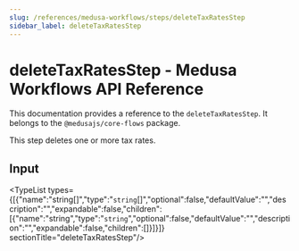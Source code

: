 ```yaml
---
slug: /references/medusa-workflows/steps/deleteTaxRatesStep
sidebar_label: deleteTaxRatesStep
---
```



# deleteTaxRatesStep - Medusa Workflows API Reference

This documentation provides a reference to the `deleteTaxRatesStep`. It belongs to the `@medusajs/core-flows` package.

This step deletes one or more tax rates.

## Input

<TypeList types={[{"name":"string[]","type":"`string`[]","optional":false,"defaultValue":"","description":"","expandable":false,"children":[{"name":"string","type":"`string`","optional":false,"defaultValue":"","description":"","expandable":false,"children":[]}]}]}  sectionTitle="deleteTaxRatesStep"/>
